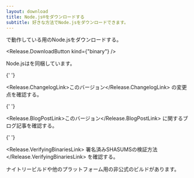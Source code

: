 ```yaml
---
layout: download
title: Node.js®をダウンロードする
subtitle: 好きな方法でNode.jsをダウンロードできます。
---
```


<section>
  <Release.BitnessDropdown />で動作している<Release.OperatingSystemDropdown />用のNode.js<Release.VersionDropdown />をダウンロードする。

  <Release.DownloadButton kind={"binary"} />
</section>

<section>
  Node.jsは<Release.NpmLink />を同梱しています。

{' '}

<Release.ChangelogLink>このバージョン</Release.ChangelogLink>
の変更点を確認する。

{' '}

<Release.BlogPostLink>このバージョン</Release.BlogPostLink>
に関するブログ記事を確認する。

{' '}

<Release.VerifyingBinariesLink>
  署名済みSHASUMSの検証方法
</Release.VerifyingBinariesLink>
を確認する。

  <LinkWithArrow href="https://nodejs.org/download/nightly/">ナイトリービルド</LinkWithArrow>や他のプラットフォーム用の<LinkWithArrow href="https://unofficial-builds.nodejs.org/download/">非公式のビルド</LinkWithArrow>があります。
</section>
